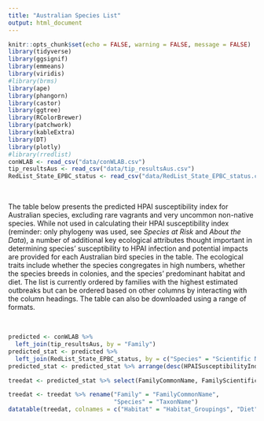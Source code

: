 ```yaml
---
title: "Australian Species List"
output: html_document
---
```


```r
knitr::opts_chunk$set(echo = FALSE, warning = FALSE, message = FALSE)
library(tidyverse)
library(ggsignif)
library(emmeans)
library(viridis)
#library(brms)
library(ape)
library(phangorn)
library(castor)
library(ggtree)
library(RColorBrewer)
library(patchwork)
library(kableExtra)
library(DT)
library(plotly)
#library(rredlist)
conWLAB <- read_csv("data/conWLAB.csv")
tip_resultsAus <- read_csv("data/tip_resultsAus.csv")
RedList_State_EPBC_status <- read_csv("data/RedList_State_EPBC_status.csv")
```

<br />

The table below presents the predicted HPAI susceptibility index for Australian species, excluding rare vagrants and very uncommon non-native species. While not used in calculating their HPAI susceptibility index (reminder: only phylogeny was used, see *Species at Risk* and *About the Data*), a number of additional key ecological attributes thought important in determining species’ susceptibility to HPAI infection and potential impacts are provided for each Australian bird species in the table. The ecological traits include whether the species congregates in high numbers, whether the species breeds in colonies, and the species’ predominant habitat and diet. The list is currently ordered by families with the highest estimated outbreaks but can be ordered based on other columns by interacting with the column headings. The table can also be downloaded using a range of formats.

<br />

```r
predicted <- conWLAB %>% 
  left_join(tip_resultsAus, by = "Family")
predicted_stat <- predicted %>% 
  left_join(RedList_State_EPBC_status, by = c("Species" = "Scientific Name"))
predicted_stat <- predicted_stat %>% arrange(desc(HPAISusceptibilityIndex))

treedat <- predicted_stat %>% select(FamilyCommonName, FamilyScientificName, TaxonName, CongregateTrue, `Colony?`, Habitat_Groupings, Diet_Groupings, `IUCN Red List`, `EPBC Threat Status`, `ACT NC Act`, `NSW TSC Act and FM Act`, `NT TPWC Act`, `Qld NC Act`, `SA NPW Act`, `Tas. TSP Act`, `Vic. FFG Act (Advisory Lists)`, `WA WC Act`)

treedat <- treedat %>% rename("Family" = "FamilyCommonName",
                              "Species" = "TaxonName")
datatable(treedat, colnames = c("Habitat" = "Habitat_Groupings", "Diet" = "Diet_Groupings", "Congregating bird?" = "CongregateTrue", "Colony breeder?" = "Colony?"), options = list(iDisplayLength = 25, dom = 'Blfrtip', buttons = c('copy', 'csv', 'excel', 'pdf')), extensions = 'Buttons') 
```

